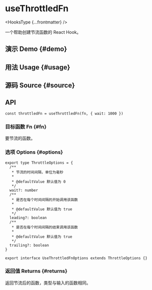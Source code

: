 # useThrottledFn


<HooksType {...frontmatter} />

一个帮助创建节流函数的 React Hook。

## 演示 Demo \{#demo}


<App />

## 用法 Usage \{#usage}



## 源码 Source \{#source}


<Source />

## API

```tsx
const throttledFn = useThrottledFn(fn, { wait: 1000 })
```

### 目标函数 Fn \{#fn}

要节流的函数。

### 选项 Options \{#options}

```tsx
export type ThrottleOptions = {
  /**
   * 节流的时间间隔，单位为毫秒
   *
   * @defaultValue 默认值为 0
   */
  wait?: number
  /**
   * 是否在每个时间间隔的开始调用该函数
   *
   * @defaultValue 默认值为 true
   */
  leading?: boolean
  /**
   * 是否在每个时间间隔的结束调用该函数
   *
   * @defaultValue 默认值为 true
   */
  trailing?: boolean
}

export interface UseThrottledFnOptions extends ThrottleOptions {}
```

### 返回值 Returns \{#returns}

返回节流后的函数，类型与输入的函数相同。
